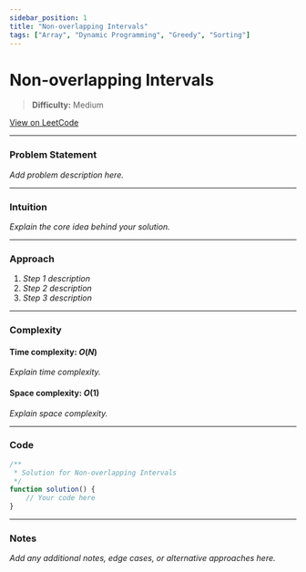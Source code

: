 ```yaml
---
sidebar_position: 1
title: "Non-overlapping Intervals"
tags: ["Array", "Dynamic Programming", "Greedy", "Sorting"]
---
```


# Non-overlapping Intervals

> **Difficulty:** Medium

[View on LeetCode](https://leetcode.com/problems/non-overlapping-intervals/)

***

### Problem Statement

_Add problem description here._

***

### Intuition

_Explain the core idea behind your solution._

***

### Approach

1. _Step 1 description_
2. _Step 2 description_
3. _Step 3 description_

***

### Complexity

#### Time complexity: $O(N)$

_Explain time complexity._

#### Space complexity: $O(1)$

_Explain space complexity._

***

### Code

```javascript
/**
 * Solution for Non-overlapping Intervals
 */
function solution() {
    // Your code here
}
```

***

### Notes

_Add any additional notes, edge cases, or alternative approaches here._
